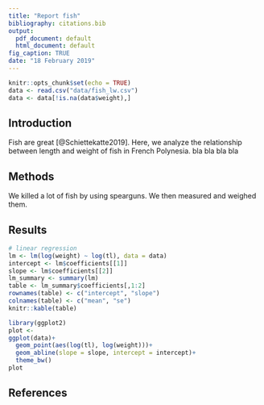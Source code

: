 ```yaml
---
title: "Report fish"
bibliography: citations.bib  
output:
  pdf_document: default
  html_document: default
fig_caption: TRUE
date: "18 February 2019"
---
```


```r
knitr::opts_chunk$set(echo = TRUE)
data <- read.csv("data/fish_lw.csv")
data <- data[!is.na(data$weight),]
```

## Introduction
Fish are great [@Schiettekatte2019].
Here, we analyze the relationship between length and weight of fish in French Polynesia.
bla bla
bla bla

## Methods
We killed a lot of fish by using spearguns. We then measured and weighed them.   

## Results

```r
# linear regression
lm <- lm(log(weight) ~ log(tl), data = data)
intercept <- lm$coefficients[[1]]
slope <- lm$coefficients[[2]]
lm_summary <- summary(lm)
table <- lm_summary$coefficients[,1:2]
rownames(table) <- c("intercept", "slope")
colnames(table) <- c("mean", "se")
knitr::kable(table)
```



```r
library(ggplot2)
plot <- 
ggplot(data)+
  geom_point(aes(log(tl), log(weight)))+
  geom_abline(slope = slope, intercept = intercept)+
  theme_bw()
plot
```

\newpage
## References

